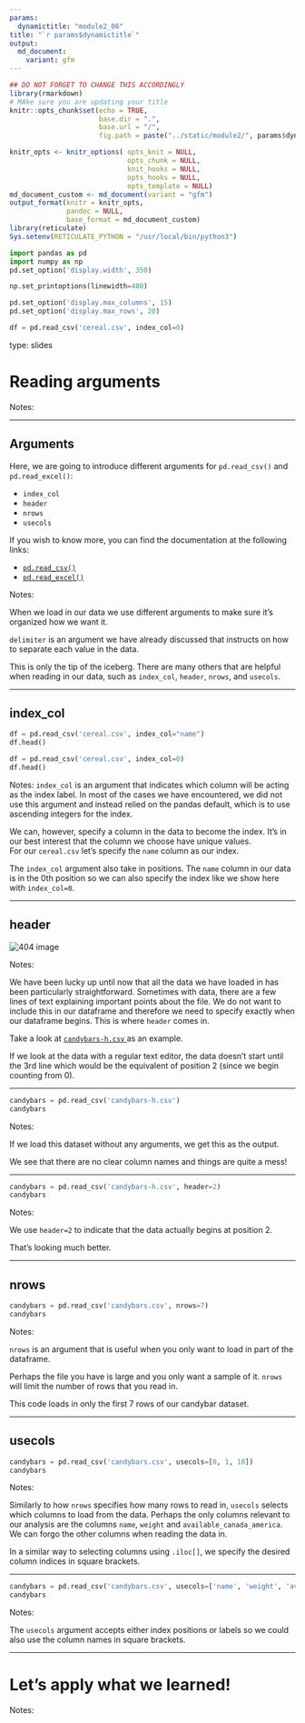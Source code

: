 ```yaml
---
params:
  dynamictitle: "module2_06"
title: "`r params$dynamictitle`"
output: 
  md_document:
    variant: gfm
---
```



```r
## DO NOT FORGET TO CHANGE THIS ACCORDINGLY 
library(rmarkdown)
# MAke sure you are updating your title 
knitr::opts_chunk$set(echo = TRUE,
                      base.dir = ".", 
                      base.url = "/",
                      fig.path = paste("../static/module2/", params$dynamictitle,"/", sep = ""))

knitr_opts <- knitr_options( opts_knit = NULL,
                             opts_chunk = NULL,
                             knit_hooks = NULL,
                             opts_hooks = NULL,
                             opts_template = NULL)
md_document_custom <- md_document(variant = "gfm")
output_format(knitr = knitr_opts,
              pandoc = NULL,
              base_format = md_document_custom)
library(reticulate)
Sys.setenv(RETICULATE_PYTHON = "/usr/local/bin/python3")
```


```python
import pandas as pd
import numpy as np
pd.set_option('display.width', 350)

np.set_printoptions(linewidth=400)

pd.set_option('display.max_columns', 15)
pd.set_option('display.max_rows', 20)

df = pd.read_csv('cereal.csv', index_col=0)
```


type: slides

# Reading arguments

Notes: <br>

---

## Arguments 

Here, we are going to introduce different arguments for `pd.read_csv()` and `pd.read_excel()`: 

- `index_col`
- `header`
- `nrows`
- `usecols`

If you wish to know more, you can find the documentation at the following links:

- <a href="https://pandas.pydata.org/pandas-docs/stable/reference/api/pandas.read_csv.html" target="_blank">`pd.read_csv()`</a>
- <a href="https://pandas.pydata.org/pandas-docs/stable/reference/api/pandas.read_excel.html" target="_blank">`pd.read_excel()`</a>


Notes: 

When we load in our data we use different arguments to make sure it's organized how we want it. 

`delimiter` is an argument we have already discussed that instructs on how to separate each value in the data. 

This is only the tip of the iceberg.  There are many others that are helpful when reading in our data, such as `index_col`, `header`, `nrows`, and `usecols`. 

---

## index_col

```python
df = pd.read_csv('cereal.csv', index_col="name")
df.head()
```


```python
df = pd.read_csv('cereal.csv', index_col=0)
df.head()
```



Notes: 
`index_col` is an argument that indicates which column will be acting as the index label. In most of the cases we have encountered, we did not use this argument and instead relied on the pandas default, which is to use ascending integers for the index.   

We can, however, specify a column in the data to become the index. It's in our best interest that the column we choose have unique values.   
For our `cereal.csv` let's specify the `name` column as our index. 

The `index_col` argument also take in positions. The `name` column in our data is in the 0th position so we can also specify the index like we show here with `index_col=0`. 


---

## header

<img src='/module2/header_textedit.png'  alt="404 image"/>


Notes:

We have been lucky up until now that all the data we have loaded in has been particularly straightforward.  Sometimes with data, there are a few lines of text explaining important points about the file.  We do not want to include this in our dataframe and therefore we need to specify exactly when our dataframe begins.  This is where `header` comes in. 
  
Take a look at <a href="https://github.com/UBC-MDS/MCL-DSCI-511-programming-in-python/blob/master/slides/candybars-h.csv" target="_blank">`candybars-h.csv` </a> as an example.

If we look at the data with a regular text editor, the data doesn't start until the 3rd line which would be the equivalent of position 2 (since we begin counting from 0).


---

```python
candybars = pd.read_csv('candybars-h.csv')
candybars
```


Notes: 

If we load this dataset without any arguments, we get this as the output.

We see that there are no clear column names and things are quite a mess!

---


```python
candybars = pd.read_csv('candybars-h.csv', header=2)
candybars
```



Notes: 

We use `header=2` to indicate that the data actually begins at position 2.

That's looking much better. 

---

## nrows

```python
candybars = pd.read_csv('candybars.csv', nrows=7)
candybars
```


Notes: 

`nrows` is an argument that is useful when you only want to load in part of the dataframe. 

Perhaps the file you have is large and you only want a sample of it.  `nrows` will limit the number of rows that you read in.

This code loads in only the first 7 rows of our candybar dataset.

---

## usecols


```python
candybars = pd.read_csv('candybars.csv', usecols=[0, 1, 10])
candybars
```

Notes: 

Similarly to how `nrows` specifies how many rows to read in, `usecols` selects which columns to load from the data.  Perhaps the only columns relevant to our analysis are the columns `name`, `weight` and `available_canada_america`.  We can forgo the other columns when reading the data in. 

In a similar way to selecting columns using `.iloc[]`, we specify the desired column indices in square brackets.

---


```python
candybars = pd.read_csv('candybars.csv', usecols=['name', 'weight', 'available_canada_america'])
candybars
```



Notes: 

The `usecols` argument accepts either index positions or labels so we could also use the column names in square brackets.

---

# Let’s apply what we learned!

Notes: 

<br>